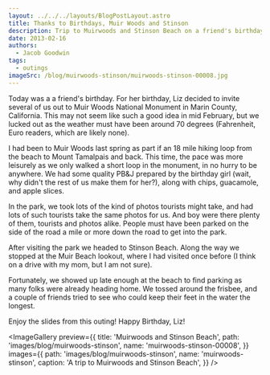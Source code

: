 ```yaml
---
layout: ../../../layouts/BlogPostLayout.astro
title: Thanks to Birthdays, Muir Woods and Stinson
description: Trip to Muirwoods and Stinson Beach on a friend's birthday.
date: 2013-02-16
authors:
  - Jacob Goodwin
tags:
  - outings
imageSrc: /blog/muirwoods-stinson/muirwoods-stinson-00008.jpg
---
```



Today was a a friend's birthday. For her birthday, Liz decided to invite several of us out to Muir Woods National Monument in Marin County, California. This may not seem like such a good idea in mid February, but we lucked out as the weather must have been around 70 degrees (Fahrenheit, Euro readers, which are likely none).

I had been to Muir Woods last spring as part if an 18 mile hiking loop from the beach to Mount Tamalpais and back. This time, the pace was more leisurely as we only walked a short loop in the monument, in no hurry to be anywhere. We had some quality PB&amp;J prepared by the birthday girl (wait, why didn't the rest of us make them for her?), along with chips, guacamole, and apple slices.

In the park, we took lots of the kind of photos tourists might take, and had lots of such tourists take the same photos for us. And boy were there plenty of them, tourists and photos alike. People must have been parked on the side of the road a mile or more down the road to get into the park.

After visiting the park we headed to Stinson Beach. Along the way we stopped at the Muir Beach lookout, where I had visited once before (I think on a drive with my mom, but I am not sure).

Fortunately, we showed up late enough at the beach to find parking as many folks were already heading home. We tossed around the frisbee, and a couple of friends tried to see who could keep their feet in the water the longest.

Enjoy the slides from this outing! Happy Birthday, Liz!

<ImageGallery
  preview={{
    title: 'Muirwoods and Stinson Beach',
    path: 'images/blog/muirwoods-stinson',
    name: 'muirwoods-stinson-00008',
  }}
  images={{
    path: 'images/blog/muirwoods-stinson',
    name: 'muirwoods-stinson',
    caption: 'A trip to Muirwoods and Stinson Beach',
  }}
/>

